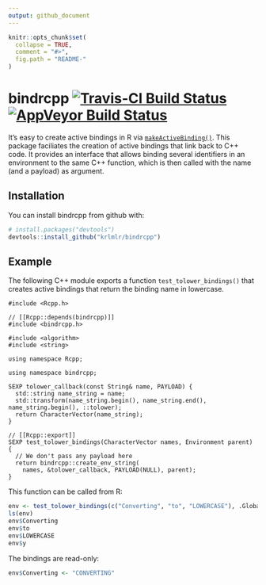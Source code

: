 ```yaml
---
output: github_document
---
```


<!-- README.md is generated from README.Rmd. Please edit that file -->

```r
knitr::opts_chunk$set(
  collapse = TRUE,
  comment = "#>",
  fig.path = "README-"
)
```

# bindrcpp [![Travis-CI Build Status](https://travis-ci.org/krlmlr/bindrcpp.svg?branch=master)](https://travis-ci.org/krlmlr/bindrcpp) [![AppVeyor Build Status](https://ci.appveyor.com/api/projects/status/github/krlmlr/bindrcpp?branch=master&svg=true)](https://ci.appveyor.com/project/krlmlr/bindrcpp)


It's easy to create active bindings in R via
[`makeActiveBinding()`](https://www.rdocumentation.org/packages/base/versions/3.3.1/topics/bindenv).
This package faciliates the creation of active bindings that link back to C++ code.
It provides an interface that allows binding several identifiers in an environment
to the same C++ function, which is then called with the name (and a payload) as argument.


## Installation

You can install bindrcpp from github with:

```r
# install.packages("devtools")
devtools::install_github("krlmlr/bindrcpp")
```

## Example

The following C++ module exports a function `test_tolower_bindings()`
that creates active bindings that return the binding name in lowercase.

```Rcpp
#include <Rcpp.h>

// [[Rcpp::depends(bindrcpp)]]
#include <bindrcpp.h>

#include <algorithm>
#include <string>

using namespace Rcpp;

using namespace bindrcpp;

SEXP tolower_callback(const String& name, PAYLOAD) {
  std::string name_string = name;
  std::transform(name_string.begin(), name_string.end(), name_string.begin(), ::tolower);
  return CharacterVector(name_string);
}

// [[Rcpp::export]]
SEXP test_tolower_bindings(CharacterVector names, Environment parent) {
  // We don't pass any payload here
  return bindrcpp::create_env_string(
    names, &tolower_callback, PAYLOAD(NULL), parent);
}
```

This function can be called from R:

```r
env <- test_tolower_bindings(c("Converting", "to", "LOWERCASE"), .GlobalEnv)
ls(env)
env$Converting
env$to
env$LOWERCASE
env$y
```

The bindings are read-only:

```r
env$Converting <- "CONVERTING"
```
